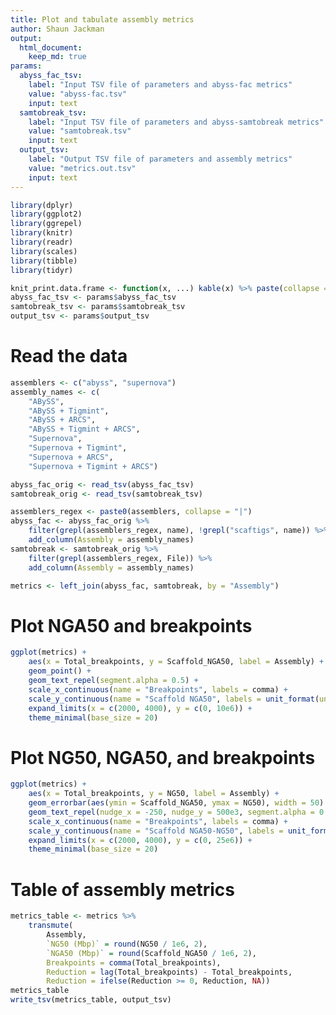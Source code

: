 ```yaml
---
title: Plot and tabulate assembly metrics
author: Shaun Jackman
output:
  html_document:
    keep_md: true
params:
  abyss_fac_tsv:
    label: "Input TSV file of parameters and abyss-fac metrics"
    value: "abyss-fac.tsv"
    input: text
  samtobreak_tsv:
    label: "Input TSV file of parameters and abyss-samtobreak metrics"
    value: "samtobreak.tsv"
    input: text
  output_tsv:
    label: "Output TSV file of parameters and assembly metrics"
    value: "metrics.out.tsv"
    input: text
---
```


```r
library(dplyr)
library(ggplot2)
library(ggrepel)
library(knitr)
library(readr)
library(scales)
library(tibble)
library(tidyr)

knit_print.data.frame <- function(x, ...) kable(x) %>% paste(collapse = "\n") %>% asis_output
abyss_fac_tsv <- params$abyss_fac_tsv
samtobreak_tsv <- params$samtobreak_tsv
output_tsv <- params$output_tsv
```

# Read the data

```r
assemblers <- c("abyss", "supernova")
assembly_names <- c(
	"ABySS",
	"ABySS + Tigmint",
	"ABySS + ARCS",
	"ABySS + Tigmint + ARCS",
	"Supernova",
	"Supernova + Tigmint",
	"Supernova + ARCS",
	"Supernova + Tigmint + ARCS")

abyss_fac_orig <- read_tsv(abyss_fac_tsv)
samtobreak_orig <- read_tsv(samtobreak_tsv)

assemblers_regex <- paste0(assemblers, collapse = "|")
abyss_fac <- abyss_fac_orig %>%
	filter(grepl(assemblers_regex, name), !grepl("scaftigs", name)) %>%
	add_column(Assembly = assembly_names)
samtobreak <- samtobreak_orig %>%
	filter(grepl(assemblers_regex, File)) %>%
	add_column(Assembly = assembly_names)

metrics <- left_join(abyss_fac, samtobreak, by = "Assembly")
```

# Plot NGA50 and breakpoints
```r
ggplot(metrics) +
	aes(x = Total_breakpoints, y = Scaffold_NGA50, label = Assembly) +
	geom_point() +
	geom_text_repel(segment.alpha = 0.5) +
	scale_x_continuous(name = "Breakpoints", labels = comma) +
	scale_y_continuous(name = "Scaffold NGA50", labels = unit_format(unit = "Mbp", scale = 1e-6)) +
	expand_limits(x = c(2000, 4000), y = c(0, 10e6)) +
	theme_minimal(base_size = 20)
```

# Plot NG50, NGA50, and breakpoints
```r
ggplot(metrics) +
	aes(x = Total_breakpoints, y = NG50, label = Assembly) +
	geom_errorbar(aes(ymin = Scaffold_NGA50, ymax = NG50), width = 50) +
	geom_text_repel(nudge_x = -250, nudge_y = 500e3, segment.alpha = 0.5) +
	scale_x_continuous(name = "Breakpoints", labels = comma) +
	scale_y_continuous(name = "Scaffold NGA50-NG50", labels = unit_format(unit = "Mbp", scale = 1e-6)) +
	expand_limits(x = c(2000, 4000), y = c(0, 25e6)) +
	theme_minimal(base_size = 20)
```

# Table of assembly metrics
```r
metrics_table <- metrics %>%
	transmute(
		Assembly,
		`NG50 (Mbp)` = round(NG50 / 1e6, 2),
		`NGA50 (Mbp)` = round(Scaffold_NGA50 / 1e6, 2),
		Breakpoints = comma(Total_breakpoints),
		Reduction = lag(Total_breakpoints) - Total_breakpoints,
		Reduction = ifelse(Reduction >= 0, Reduction, NA))
metrics_table
write_tsv(metrics_table, output_tsv)
```

